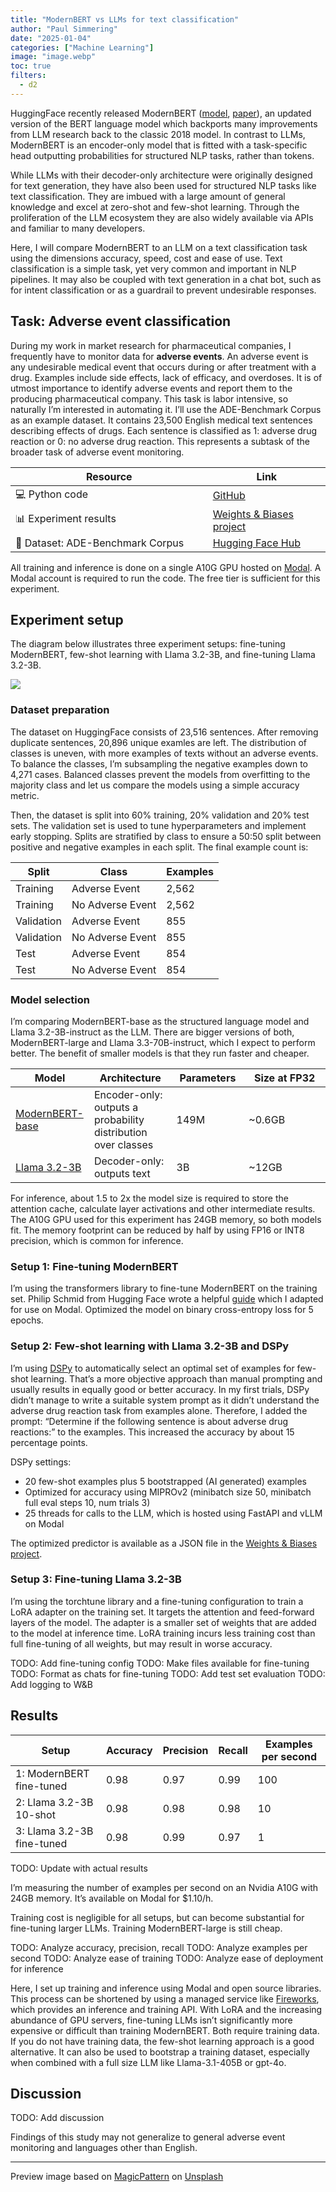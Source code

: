 ```yaml
---
title: "ModernBERT vs LLMs for text classification"
author: "Paul Simmering"
date: "2025-01-04"
categories: ["Machine Learning"]
image: "image.webp"
toc: true
filters:
  - d2
---
```


HuggingFace recently released ModernBERT ([model](https://huggingface.co/answerdotai/ModernBERT-base), [paper](https://arxiv.org/abs/2412.13663)), an updated version of the BERT language model which backports many improvements from LLM research back to the classic 2018 model. In contrast to LLMs, ModernBERT is an encoder-only model that is fitted with a task-specific head outputting probabilities for structured NLP tasks, rather than tokens.

While LLMs with their decoder-only architecture were originally designed for text generation, they have also been used for structured NLP tasks like text classification. They are imbued with a large amount of general knowledge and excel at zero-shot and few-shot learning. Through the proliferation of the LLM ecosystem they are also widely available via APIs and familiar to many developers.

Here, I will compare ModernBERT to an LLM on a text classification task using the dimensions accuracy, speed, cost and ease of use. Text classification is a simple task, yet very common and important in NLP pipelines. It may also be coupled with text generation in a chat bot, such as for intent classification or as a guardrail to prevent undesirable responses.

## Task: Adverse event classification

During my work in market research for pharmaceutical companies, I frequently have to monitor data for **adverse events**. An adverse event is any undesirable medical event that occurs during or after treatment with a drug. Examples include side effects, lack of efficacy, and overdoses. It is of utmost importance to identify adverse events and report them to the producing pharmaceutical company. This task is labor intensive, so naturally I'm interested in automating it. I'll use the ADE-Benchmark Corpus as an example dataset. It contains 23,500 English medical text sentences describing effects of drugs. Each sentence is classified as 1: adverse drug reaction or 0: no adverse drug reaction. This represents a subtask of the broader task of adverse event monitoring.

| Resource | Link |
|----------|------|
| 💻 Python code | [GitHub](https://github.com/psimm/website/blob/master/blog/modernbert-vs-llm/experiment.py) |
| 📊 Experiment results | [Weights & Biases project](https://wandb.ai/psimm/modernbert-vs-llm) |
| 📝 Dataset: ADE-Benchmark Corpus | [Hugging Face Hub](https://huggingface.co/datasets/ade-benchmark-corpus/ade_corpus_v2) |

All training and inference is done on a single A10G GPU hosted on [Modal](https://modal.com). A Modal account is required to run the code. The free tier is sufficient for this experiment.

## Experiment setup

The diagram below illustrates three experiment setups: fine-tuning ModernBERT, few-shot learning with Llama 3.2-3B, and fine-tuning Llama 3.2-3B.

![](experiment.svg)

### Dataset preparation

The dataset on HuggingFace consists of 23,516 sentences. After removing duplicate sentences, 20,896 unique examles are left. The distribution of classes is uneven, with more examples of texts without an adverse events. To balance the classes, I'm subsampling the negative examples down to 4,271 cases. Balanced classes prevent the models from overfitting to the majority class and let us compare the models using a simple accuracy metric.

Then, the dataset is split into 60% training, 20% validation and 20% test sets. The validation set is used to tune hyperparameters and implement early stopping. Splits are stratified by class to ensure a 50:50 split between positive and negative examples in each split. The final example count is:

| Split | Class | Examples |
|-------|-------|----------|
| Training | Adverse Event | 2,562 |
| Training | No Adverse Event | 2,562 |
| Validation | Adverse Event | 855 |
| Validation | No Adverse Event | 855 |
| Test | Adverse Event | 854 |
| Test | No Adverse Event | 854 |

### Model selection

I'm comparing ModernBERT-base as the structured language model and Llama 3.2-3B-instruct as the LLM. There are bigger versions of both, ModernBERT-large and Llama 3.3-70B-instruct, which I expect to perform better. The benefit of smaller models is that they run faster and cheaper.

| Model | Architecture | Parameters | Size at FP32 |
|-------|--------------|------------|----------------|
| [ModernBERT-base](https://huggingface.co/answerdotai/ModernBERT-base) | Encoder-only: outputs a probability distribution over classes | 149M | ~0.6GB |
| [Llama 3.2-3B](https://huggingface.co/meta-llama/Llama-3.2-3B) | Decoder-only: outputs text | 3B | ~12GB |

For inference, about 1.5 to 2x the model size is required to store the attention cache, calculate layer activations and other intermediate results. The A10G GPU used for this experiment has 24GB memory, so both models fit. The memory footprint can be reduced by half by using FP16 or INT8 precision, which is common for inference.

### Setup 1: Fine-tuning ModernBERT

I'm using the transformers library to fine-tune ModernBERT on the training set. Philip Schmid from Hugging Face wrote a helpful [guide](https://www.philschmid.de/fine-tune-modern-bert-in-2025) which I adapted for use on Modal. Optimized the model on binary cross-entropy loss for 5 epochs.

### Setup 2: Few-shot learning with Llama 3.2-3B and DSPy

I'm using [DSPy](https://dspy.ai) to automatically select an optimal set of examples for few-shot learning. That's a more objective approach than manual prompting and usually results in equally good or better accuracy. In my first trials, DSPy didn't manage to write a suitable system prompt as it didn't understand the adverse drug reaction task from examples alone. Therefore, I added the prompt: "Determine if the following sentence is about adverse drug reactions: " to the examples. This increased the accuracy by about 15 percentage points.

DSPy settings:

- 20 few-shot examples plus 5 bootstrapped (AI generated) examples
- Optimized for accuracy using MIPROv2 (minibatch size 50, minibatch full eval steps 10, num trials 3)
- 25 threads for calls to the LLM, which is hosted using FastAPI and vLLM on Modal

The optimized predictor is available as a JSON file in the [Weights & Biases project](https://wandb.ai/psimm/modernbert-vs-llm).

### Setup 3: Fine-tuning Llama 3.2-3B

I'm using the torchtune library and a fine-tuning configuration to train a LoRA adapter on the training set. It targets the attention and feed-forward layers of the model. The adapter is a smaller set of weights that are added to the model at inference time. LoRA training incurs less training cost than full fine-tuning of all weights, but may result in worse accuracy.

TODO: Add fine-tuning config
TODO: Make files available for fine-tuning
TODO: Format as chats for fine-tuning
TODO: Add test set evaluation
TODO: Add logging to W&B

## Results

| Setup | Accuracy | Precision | Recall | Examples per second |
|-------|----------|-----------|---------|---------------------------|
| 1: ModernBERT fine-tuned| 0.98 | 0.97 | 0.99 | 100 |
| 2: Llama 3.2-3B 10-shot| 0.98 | 0.98 | 0.98 | 10 |
| 3: Llama 3.2-3B fine-tuned| 0.98 | 0.99 | 0.97 | 1 |

TODO: Update with actual results

I'm measuring the number of examples per second on an Nvidia A10G with 24GB memory. It's available on Modal for $1.10/h.

Training cost is negligible for all setups, but can become substantial for fine-tuning larger LLMs. Training ModernBERT-large is still cheap.

TODO: Analyze accuracy, precision, recall
TODO: Analyze examples per second
TODO: Analyze ease of training
TODO: Analyze ease of deployment for inference

Here, I set up training and inference using Modal and open source libraries. This process can be shortened by using a managed service like [Fireworks](https://fireworks.ai), which provides an inference and training API. With LoRA and the increasing abundance of GPU servers, fine-tuning LLMs isn't significantly more expensive or difficult than training ModernBERT. Both require training data. If you do not have training data, the few-shot learning approach is a good alternative. It can also be used to bootstrap a training dataset, especially when combined with a full size LLM like Llama-3.1-405B or gpt-4o.

## Discussion

TODO: Add discussion

Findings of this study may not generalize to general adverse event monitoring and languages other than English.

---

Preview image based on <a href="https://unsplash.com/@magicpattern?utm_content=creditCopyText&utm_medium=referral&utm_source=unsplash">MagicPattern</a> on <a href="https://unsplash.com/photos/blue-and-white-checkered-pattern-am-yg8wLLIo?utm_content=creditCopyText&utm_medium=referral&utm_source=unsplash">Unsplash</a>
